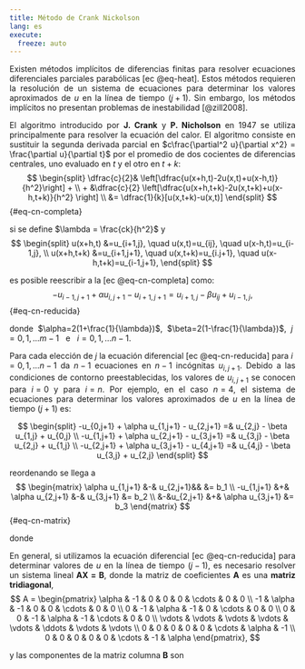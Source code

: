 ```yaml
---
title: Método de Crank Nickolson
lang: es
execute: 
  freeze: auto
---
```

::: {style="text-align: justify"}
Existen métodos implícitos de diferencias finitas para resolver ecuaciones diferenciales parciales parabólicas [ec @eq-heat]. Estos métodos requieren la resolución de un sistema de ecuaciones para determinar los valores aproximados de $u$ en la línea de tiempo $(j + 1)$. Sin embargo, los métodos implícitos no presentan problemas de inestabilidad [@zill2008].

El algoritmo introducido por **J. Crank** y **P. Nicholson** en 1947 se utiliza principalmente para resolver la ecuación del calor. El algoritmo consiste en sustituir la segunda derivada parcial en $c\frac{\partial^2 u}{\partial x^2} = \frac{\partial u}{\partial t}$ por el promedio de dos cocientes de diferencias centrales, uno evaluado en $t$ y el otro en $t+k$:
$$
\begin{split}
\dfrac{c}{2}& \left[\dfrac{u(x+h,t)-2u(x,t)+u(x-h,t)}{h^2}\right] + \\
    + &\dfrac{c}{2} \left[\dfrac{u(x+h,t+k)-2u(x,t+k)+u(x-h,t+k)}{h^2} \right] \\
            &= \dfrac{1}{k}[u(x,t+k)-u(x,t)]
\end{split}
$$ {#eq-cn-completa}

si se define $\lambda = \frac{ck}{h^2}$ y
$$
\begin{split}
u(x+h,t) &=u_{i+1,j}, \quad u(x,t)=u_{ij}, \quad u(x-h,t)=u_{i-1,j}, \\
u(x+h,t+k) &=u_{i+1,j+1}, \quad u(x,t+k)=u_{i.j+1}, \quad u(x-h,t+k)=u_{i-1,j+1},
\end{split}
$$

es posible reescribir a la [ec @eq-cn-completa] como:
$$
-u_{i-1,j+1} + \alpha u_{i,j+1} - u_{i+1,j+1} = u_{i+1,j} - \beta u_{ij} + u_{i-1,j},
$$ {#eq-cn-reducida}

donde $\alpha=2(1+\frac{1}{\lambda})$, $\beta=2(1-\frac{1}{\lambda})$, $j=0,1,\dots m-1 \ \ \ \text{e} \ \ \ i=0,1,\dots n-1$.

Para cada elección de $j$ la ecuación diferencial [ec @eq-cn-reducida] para $i=0,1,\dots n-1$ da $n-1$ ecuaciones en $n-1$ incógnitas $u_{i,j+1}$. Debido a las condiciones de contorno preestablecidas, los valores de $u_{i, j+1}$ se conocen para $i=0$ y para $i=n$. Por ejemplo, en el caso $n=4$, el sistema de ecuaciones para determinar los valores aproximados de $u$ en la línea de tiempo $(j+1)$ es:

$$
\begin{split}
-u_{0,j+1} + \alpha u_{1,j+1} - u_{2,j+1} =& u_{2,j} - \beta u_{1,j} + u_{0,j} \\
-u_{1,j+1} + \alpha u_{2,j+1} - u_{3,j+1} =& u_{3,j} - \beta u_{2,j} + u_{1,j} \\
-u_{2,j+1} + \alpha u_{3,j+1} - u_{4,j+1} =& u_{4,j} - \beta u_{3,j} + u_{2,j}
\end{split}
$$

reordenando se llega a
$$
\begin{matrix}
\alpha u_{1,j+1} &-& u_{2,j+1}&& &= b_1 \\
-u_{1,j+1} &+& \alpha u_{2,j+1} &-& u_{3,j+1} &= b_2 \\
&-&u_{2,j+1} &+& \alpha u_{3,j+1} &= b_3
\end{matrix}
$$ {#eq-cn-matrix}

donde
\begin{align*}
b_1 &= u_{2,j} - \beta u_{1,j} + u_{0,j} + u_{0,j+1}, \\
b_2 &= u_{3,j} - \beta u_{2,j} + u_{1,j}, \\
b_3 &= u_{4,j} - \beta u_{3,j} + u_{2,j} + u_{4,j+1}.
\end{align*}

En general, si utilizamos la ecuación diferencial [ec @eq-cn-reducida]  para determinar valores de $u$ en la línea de tiempo $(j -1)$, es necesario resolver un sistema lineal $\mathbf{AX=B}$, donde la matriz de coeficientes $\mathbf{A}$ es una **matriz tridiagonal**,
$$
A = 
\begin{pmatrix}
\alpha & -1    & 0      & 0      & 0      & \cdots & 0 & 0      \\
-1     & \alpha & -1     & 0      & 0      & \cdots & 0 & 0      \\
0      & -1     & \alpha & -1     & 0      & \cdots & 0 & 0      \\
0      & 0      & -1     & \alpha & -1     & \cdots & 0 & 0      \\
\vdots & \vdots & \vdots & \vdots & \vdots & \ddots & \vdots & \vdots \\
0      & 0      & 0      & 0      & 0      & \cdots & \alpha & -1 \\
0      & 0      & 0      & 0      & 0      & \cdots & -1     & \alpha
\end{pmatrix},
$$

y las componentes de la matriz columna $\mathbf{B}$ son

\begin{align*}
b_1 &= u_{2,j} - \beta u_{1,j} + u_{0,j} + u_{0,j+1}, \\
b_2 &= u_{3,j} - \beta u_{2,j} + u_{1,j}, \\
b_3 &= u_{4,j} - \beta u_{3,j} + u_{2,j}, \\
    &\vdots \\
b_{n-1} &= u_{n,j} - \beta u_{n-1,j} + u_{n-2,j} + u_{n,j+1}.
\end{align*}
:::